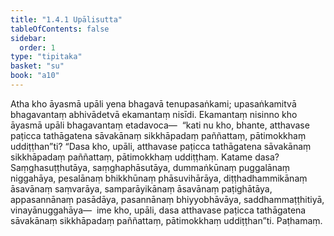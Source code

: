 ```yaml
---
title: "1.4.1 Upālisutta"
tableOfContents: false
sidebar:
  order: 1
type: "tipitaka"
basket: "su"
book: "a10"
---
```



<DynamicBreadcrumb />

<Division number="31" book="a10">

<Paragraph number="267" book="a10">
Atha kho āyasmā upāli yena bhagavā tenupasaṅkami; upasaṅkamitvā bhagavantaṃ abhivādetvā ekamantaṃ nisīdi. Ekamantaṃ nisinno kho āyasmā upāli bhagavantaṃ etadavoca—  “kati nu kho, bhante, atthavase paṭicca tathāgatena sāvakānaṃ sikkhāpadaṃ paññattaṃ, pātimokkhaṃ uddiṭṭhan”ti?
</Paragraph>

<Paragraph number="268" book="a10">
“Dasa kho, upāli, atthavase paṭicca tathāgatena sāvakānaṃ sikkhāpadaṃ paññattaṃ, pātimokkhaṃ uddiṭṭhaṃ. Katame dasa? Saṃghasuṭṭhutāya, saṃghaphāsutāya, dummaṅkūnaṃ puggalānaṃ niggahāya, pesalānaṃ bhikkhūnaṃ phāsuvihārāya, diṭṭhadhammikānaṃ āsavānaṃ saṃvarāya, samparāyikānaṃ āsavānaṃ paṭighātāya, appasannānaṃ pasādāya, pasannānaṃ bhiyyobhāvāya, saddhammaṭṭhitiyā, vinayānuggahāya—  ime kho, upāli, dasa atthavase paṭicca tathāgatena sāvakānaṃ sikkhāpadaṃ paññattaṃ, pātimokkhaṃ uddiṭṭhan”ti.

</Paragraph>
</Division>

<Paragraph number="269" type="center" book="a10">
Paṭhamaṃ.
</Paragraph>